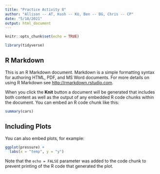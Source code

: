 ```yaml
---
title: "Practice Activity 8"
author: "Allison -- AT, Kush -- KU, Ben -- BG, Chris -- CP"
date: "5/18/2021"
output: html_document
---
```


```r
knitr::opts_chunk$set(echo = TRUE)
```

```r
library(tidyverse)
```

## R Markdown

This is an R Markdown document. Markdown is a simple formatting syntax for authoring HTML, PDF, and MS Word documents. For more details on using R Markdown see <http://rmarkdown.rstudio.com>.

When you click the **Knit** button a document will be generated that includes both content as well as the output of any embedded R code chunks within the document. You can embed an R code chunk like this:

```r
summary(cars)
```

## Including Plots

You can also embed plots, for example:

```r
ggplot(pressure) +
  labs(x = "temp", y = "y")
```

Note that the `echo = FALSE` parameter was added to the code chunk to prevent printing of the R code that generated the plot.

